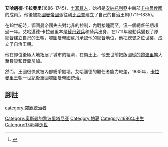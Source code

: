 '''艾哈邁德·卡拉曼里'''(1686–1745)，[[土耳其人|土耳其人]]，始祖是[[安納托利亞|安納托利亞]]中南部[[卡拉曼侯國|卡拉曼侯國]]的成員<ref>{{Cite book|title=''The Independent Nations of Africa''|last=Njoroge Mungai|year=1967|pages=166}}</ref>。他後被[[鄂圖曼帝國|鄂圖曼帝國]]派往[[利比亞|利比亞]]並建立了自己的自治王朝(1711–1835)。

在18世紀時，鄂圖曼帝國失去對北非的控制，內戰接踵而至，沒一個總督任期超過一年。艾哈邁德·卡拉曼里本是[[蘇丹親兵|蘇丹親兵]]和騎兵出身，在1711年發動兵變殺了原總督建立自己的王朝，鄂圖曼帝國蘇丹承認他的總督地位，他把總督之位世襲，成立了自治王朝。

他在即位後極大地拓展了城市的經濟，在領土上，他去世前把版圖從[[的黎波里|的黎波里]]擴大至[[費贊|費贊]]和[[昔蘭尼加|昔蘭尼加]]。

然而，王國很快就被內部紛爭毀壞。艾哈邁德的繼任者能力較差，1835年，[[卡拉曼里王朝|卡拉曼里王朝]]一世紀後重回鄂圖曼帝國統治。

== 腳註 ==
{{reflist}}
[[category:突厥統治者|category:突厥統治者]]
[[Category:奥斯曼的黎波里塔尼亚|Category:奥斯曼的黎波里塔尼亚]]
[[Category:帕夏|Category:帕夏]]
[[Category:1686年出生|Category:1686年出生]]
[[Category:1745年逝世|Category:1745年逝世]]